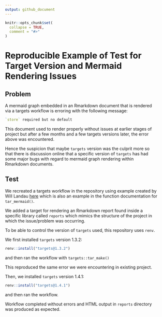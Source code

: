 ```yaml
---
output: github_document
---
```


<!-- README.md is generated from README.Rmd. Please edit that file -->

```r
knitr::opts_chunk$set(
  collapse = TRUE,
  comment = "#>"
)
```

# Reproducible Example of Test for Target Version and Mermaid Rendering Issues

## Problem

A mermaid graph embedded in an Rmarkdown document that is rendered via a targets workflow is erroring with the following message:

```R
`store` required but no default
```

This document used to render properly without issues at earlier stages of project but after a few months and a few targets versions later, the error above was encountered.

Hence the suspicion that maybe `targets` version was the culprit more so that there is discussion online that a specific version of `targets` has had some major bugs with regard to mermaid graph rendering within Rmarkdown documents.


## Test

We recreated a targets workflow in the repository using example created by Will Landau [here](https://github.com/ropensci/targets/pull/802) which is also an example in the function documentation for `tar_mermaid()`.

We added a target for rendering an Rmarkdown report found inside a specific library called `reports` which mimics the structure of the project in which the issue/problem was occurring.

To be able to control the version of `targets` used, this repository uses `renv`.

We first installed `targets` version 1.3.2:

```R
renv::install("targets@1.3.2")
```

and then ran the workflow with `targets::tar_make()`

This reproduced the same error we were encountering in existing project.

Then, we installed `targets` version 1.4.1:

```R
renv::install("targets@1.4.1")
```

and then ran the workflow.

Workflow completed without errors and HTML output in `reports` directory was produced as expected.


